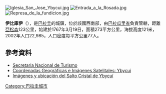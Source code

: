 [[Image:Iglesia_San_Jose_Ybycui.jpg|right]]
[[Image:Entrada_a_la_Rosada.jpg|right]]
[[Image:Represa_de_la_fundicion.jpg|right]]

'''伊比庫伊'''（{{lang-es|Ybycuí}}），是[[巴拉圭|巴拉圭]]的城鎮，位於該國西南部，由[[巴拉瓜里省|巴拉瓜里省]]負責管轄，距離[[亞松森|亞松森]]123公里，始建於1767年3月19日，面積273平方公里，海拔高度121米，2002年人口22,985，人口密度每平方公里77人。

==參考資料==
* [http://www.senatur.gov.py/ Secretaria Nacional de Turismo]{{Wayback|url=http://www.senatur.gov.py/ |date=20150520071223 }}
* [http://www.fallingrain.com/world/PA/15/Ybycui.html Coordenadas Geográficas e Imágenes Satelitales: Ybycuí] {{Wayback|url=http://www.fallingrain.com/world/PA/15/Ybycui.html |date=20180929003816 }}
* [http://www.paraguayentumano.com/empresa/salto-cristal/ Imágenes y ubicación del Salto Cristal de Ybycuí] {{Wayback|url=http://www.paraguayentumano.com/empresa/salto-cristal/ |date=20150726102416 }}

{{Paraguay-geo-stub}}
[[Category:巴拉圭城市|Category:巴拉圭城市]]
